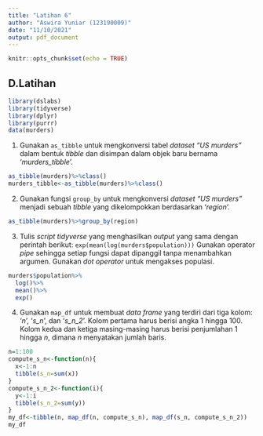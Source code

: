 ---
title: "Latihan 6"
author: "Aswira Yuniar (123190009)"
date: "11/10/2021"
output: pdf_document
---

```{r setup, include=FALSE}
knitr::opts_chunk$set(echo = TRUE)
```

## D.Latihan

```{r}
library(dslabs)
library(tidyverse)
library(dplyr)
library(purrr)
data(murders)
```
1. Gunakan `as_tibble` untuk mengkonversi tabel *dataset "US murders"* dalam bentuk *tibble* dan disimpan dalam objek baru bernama '*murders_tibble*'.
```{r}
as_tibble(murders)%>%class()
murders_tibble<-as_tibble(murders)%>%class() 
```
2. Gunakan fungsi `group_by` untuk mengkonversi *dataset "US murders"* menjadi sebuah *tibble* yang dikelompokkan berdasarkan '*region*'.
```{r}
as_tibble(murders)%>%group_by(region)
```
3. Tulis *script tidyverse* yang menghasilkan *output* yang sama dengan perintah berikut: 
`exp(mean(log(murders$population)))`
Gunakan operator *pipe* sehingga setiap fungsi dapat dipanggil tanpa menambahkan argumen. Gunakan *dot operator* untuk mengakses populasi.
```{r}
murders$population%>%
  log()%>%
  mean()%>%
  exp()
```
4. Gunakan `map_df` untuk membuat *data frame* yang terdiri dari tiga kolom: '*n*', '*s_n*', dan '*s_n_2*'. Kolom pertama harus berisi angka 1 hingga 100. Kolom kedua dan ketiga masing-masing harus berisi penjumlahan 1 hingga *n*, dimana *n* menyatakan jumlah baris.
```{r}
n=1:100
compute_s_n<-function(n){
  x<-1:n
  tibble(s_n=sum(x))
}
compute_s_n_2<-function(i){
  y<-1:i
  tibble(s_n_2=sum(y))
}
my_df<-tibble(n, map_df(n, compute_s_n), map_df(s_n, compute_s_n_2))
my_df
```
